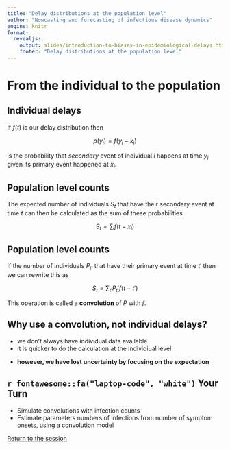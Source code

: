```yaml
---
title: "Delay distributions at the population level"
author: "Nowcasting and forecasting of infectious disease dynamics"
engine: knitr
format:
  revealjs:
    output: slides/introduction-to-biases-in-epidemiological-delays.html
    footer: "Delay distributions at the population level"
---
```


# From the individual to the population

## Individual delays

If $f(t)$ is our delay distribution then

$$
p(y_i) = f(y_i - x_i)
$$

is the probability that *secondary* event of individual $i$ happens at time $y_i$ given its primary event happened at $x_i$.

## Population level counts

The expected number of individuals $S_t$ that have their secondary event at time $t$ can then be calculated as the sum of these probabilities

$$
S_t = \sum_i f(t - x_i)
$$

## Population level counts

If the number of individuals $P_{t'}$ that have their primary event at time $t'$ then we can rewrite this as

$$
S_t = \sum_{t'} P_t' f(t - t')
$$

This operation is called a **convolution** of $P$ with $f$.

## Why use a convolution, not individual delays?

- we don't always have individual data available
- it is quicker to do the calculation at the individiual level

::: {.fragment .fade-in}
- **however, we have lost uncertainty by focusing on the expectation**
:::

## `r fontawesome::fa("laptop-code", "white")` Your Turn {background-color="#447099" transition="fade-in"}

- Simulate convolutions with infection counts
- Estimate parameters numbers of infections from number of symptom onsets, using a convolution model

[Return to the session](../biases-in-delay-distributions)
